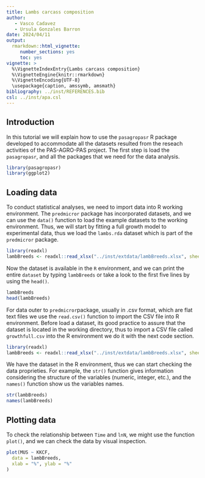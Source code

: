 ```yaml
---
title: Lambs carcass composition
author:
   - Vasco Cadavez
   - Ursula Gonzales Barron
date: 2024/04/11
output: 
  rmarkdown::html_vignette:
     number_sections: yes
     toc: yes
vignette: >
  %\VignetteIndexEntry{Lambs carcass composition}
  %\VignetteEngine{knitr::rmarkdown}
  %\VignetteEncoding{UTF-8}
  \usepackage{caption, amssymb, amsmath}
bibliography: ../inst/REFERENCES.bib
csl: ../inst/apa.csl
---
```


## Introduction

In this tutorial we will explain how to use the `pasagropasr` R package developed to accommodate all the datasets resulted from the reseach activities of the PAS-AGRO-PAS project. The first step is load the `pasagropasr`, and all the packages that we need for the data analysis.

```r
library(pasagropasr)
library(ggplot2)
```

## Loading data

To conduct statistical analyses, we need to import data into R working environment. The `predmicror` package has incorporated datasets, and we can use the `data()` function to load the example datasets to the working environment. Thus, we will start by fitting a full growth model to experimental data, thus we load the `lambs.rda` dataset which is part of the `predmicror` package.

```r
library(readxl)
lambBreeds <- readxl::read_xlsx("../inst/extdata/lambBreeds.xlsx", sheet=1)
```

Now the dataset is available in the `R` environment, and we can print the entire `dataset` by typing `lambBreeds` or take a look to the first five lines by using the `head()`.

```r
lambBreeds
head(lambBreeds)
```

For data outer to `predmicror`package, usually in .csv format, which are flat text files we use the `read.csv()` function to import the CSV file into R environment. Before load a dataset, its good practice to assure that the dataset is located in the working directory, thus to import a CSV file called `growthfull.csv` into the R environment we do it with the next code section.

```r
library(readxl)
lambBreeds <- readxl::read_xlsx("../inst/extdata/lambBreeds.xlsx", sheet=1)
```

We have the dataset in the R environment, thus we can start checking the data proprieties. For example, the `str()` function gives information considering the structure of the variables (numeric, integer, etc.), and the `names()` function show us the variables names.

```r
str(lambBreeds)
names(lambBreeds)
```

## Plotting data

To check the relationship between `Time` and `lnN`, we might use the function `plot()`, and we can check the data by visual inspection.

```r
plot(MUS ~ KKCF,
  data = lambBreeds,
  xlab = "%", ylab = "%"
)
```


